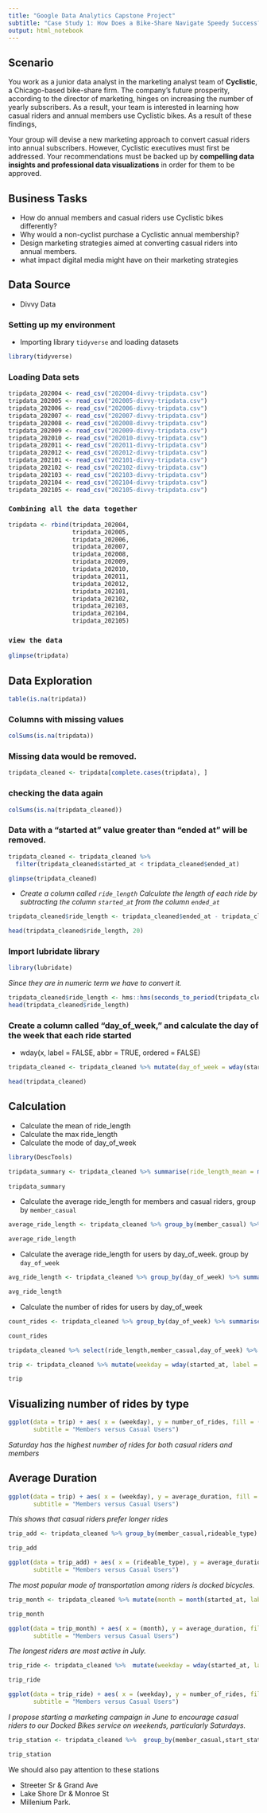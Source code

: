 ---
title: "Google Data Analytics Capstone Project"
subtitle: "Case Study 1: How Does a Bike-Share Navigate Speedy Success?"
output: html_notebook
---
## Scenario
You work as a junior data analyst in the marketing analyst team of **Cyclistic**, a Chicago-based bike-share firm. The company's future prosperity, according to the director of marketing, hinges on increasing the number of yearly subscribers. As a result, your team is interested in learning how casual riders and annual members use Cyclistic bikes. As a result of these findings,

Your group will devise a new marketing approach to convert casual riders into annual subscribers. However, Cyclistic executives must first be addressed. Your recommendations must be backed up by **compelling data insights and professional data visualizations** in order for them to be approved.



## Business Tasks
- How do annual members and casual riders use Cyclistic bikes differently?
- Why would a non-cyclist purchase a Cyclistic annual membership?
- Design marketing strategies aimed at converting casual riders into annual members.
- what impact digital media might have on their marketing strategies


## Data Source
- Divvy Data

### Setting up my environment
- Importing library `tidyverse` and loading datasets
```{r}
library(tidyverse)

```

### Loading Data sets
```{r}
tripdata_202004 <- read_csv("202004-divvy-tripdata.csv")
tripdata_202005 <- read_csv("202005-divvy-tripdata.csv")
tripdata_202006 <- read_csv("202006-divvy-tripdata.csv")
tripdata_202007 <- read_csv("202007-divvy-tripdata.csv")
tripdata_202008 <- read_csv("202008-divvy-tripdata.csv")
tripdata_202009 <- read_csv("202009-divvy-tripdata.csv")
tripdata_202010 <- read_csv("202010-divvy-tripdata.csv")
tripdata_202011 <- read_csv("202011-divvy-tripdata.csv")
tripdata_202012 <- read_csv("202012-divvy-tripdata.csv")
tripdata_202101 <- read_csv("202101-divvy-tripdata.csv")
tripdata_202102 <- read_csv("202102-divvy-tripdata.csv")
tripdata_202103 <- read_csv("202103-divvy-tripdata.csv")
tripdata_202104 <- read_csv("202104-divvy-tripdata.csv")
tripdata_202105 <- read_csv("202105-divvy-tripdata.csv")
```
### `Combining all the data together`

```{r}
tripdata <- rbind(tripdata_202004,
                  tripdata_202005,
                  tripdata_202006,
                  tripdata_202007,
                  tripdata_202008,
                  tripdata_202009,
                  tripdata_202010,
                  tripdata_202011,
                  tripdata_202012,
                  tripdata_202101,
                  tripdata_202102,
                  tripdata_202103,
                  tripdata_202104,
                  tripdata_202105)

```

### `view the data`
```{r}
glimpse(tripdata)

```
## Data Exploration

```{r}
table(is.na(tripdata))
```
### Columns with missing values
```{r}
colSums(is.na(tripdata))
```

### Missing data would be removed.

```{r}
tripdata_cleaned <- tripdata[complete.cases(tripdata), ]
```

### checking the data again
```{r}
colSums(is.na(tripdata_cleaned))
```

### Data with a "started at" value greater than "ended at" will be removed.
```{r}
tripdata_cleaned <- tripdata_cleaned %>% 
  filter(tripdata_cleaned$started_at < tripdata_cleaned$ended_at)
```


```{r}
glimpse(tripdata_cleaned)
```

- *Create a column called `ride_length` Calculate the length of each ride by subtracting the column `started_at` from the column `ended_at`* 
```{r}
tripdata_cleaned$ride_length <- tripdata_cleaned$ended_at - tripdata_cleaned$started_at

head(tripdata_cleaned$ride_length, 20)

```
### Import lubridate library

```{r}
library(lubridate)
```


*Since they are in numeric term we have to convert it.*
```{r}
tripdata_cleaned$ride_length <- hms::hms(seconds_to_period(tripdata_cleaned$ride_length))
head(tripdata_cleaned$ride_length)

```

### Create a column called “day_of_week,” and calculate the day of the week that each ride started
- wday(x, label = FALSE, abbr = TRUE, ordered = FALSE)



```{r}
tripdata_cleaned <- tripdata_cleaned %>% mutate(day_of_week = wday(started_at, label = F))
```


```{r}
head(tripdata_cleaned)
```

## Calculation
- Calculate the mean of ride_length
- Calculate the max ride_length
- Calculate the mode of day_of_week
```{r}
library(DescTools)
```


```{r}
tripdata_summary <- tripdata_cleaned %>% summarise(ride_length_mean = mean(ride_length), ride_length_max = max(ride_length), mode_day_of_week = Mode(day_of_week))
  
tripdata_summary
```
- Calculate the average ride_length for members and casual riders, group by `member_casual`
```{r}
average_ride_length <- tripdata_cleaned %>% group_by(member_casual) %>% summarise(average_ride_length = mean(ride_length))

average_ride_length
```

- Calculate the average ride_length for users by day_of_week. group by `day_of_week`

```{r}
avg_ride_length <- tripdata_cleaned %>% group_by(day_of_week) %>% summarise(avg_ride_length = mean(ride_length))

avg_ride_length
```
- Calculate the number of rides for users by day_of_week 

```{r}
count_rides <- tripdata_cleaned %>% group_by(day_of_week) %>% summarise(number_rides = n())

count_rides
```

```{r}
tripdata_cleaned %>% select(ride_length,member_casual,day_of_week) %>% group_by(day_of_week,member_casual) %>% summarise(mean = mean(ride_length))
```



```{r}
trip <- tripdata_cleaned %>% mutate(weekday = wday(started_at, label = T)) %>% group_by(member_casual, weekday) %>% summarise(number_of_rides = n(), average_duration = mean(ride_length)) %>% arrange(member_casual,weekday)

trip
```
## Visualizing number of rides by type

```{r}
ggplot(data = trip) + aes( x = (weekday), y = number_of_rides, fill = (member_casual))+geom_bar(stat='identity', position = position_dodge(width = 1))+ scale_y_continuous(labels = scales::comma) %>%  labs(title = "Number of Rides by Days and Rider Type",
       subtitle = "Members versus Casual Users") 
```

*Saturday has the highest number of rides for both casual riders and members*

## Average Duration


```{r}
ggplot(data = trip) + aes( x = (weekday), y = average_duration, fill = (member_casual))+geom_bar(stat='identity', position = position_dodge(width = 1))+ scale_y_continuous(labels = scales::comma) %>%  labs(title = "Average Ride Duration by Day and Rider Type",
       subtitle = "Members versus Casual Users") 

```
*This shows that casual riders prefer longer rides*

```{r}
trip_add <- tripdata_cleaned %>% group_by(member_casual,rideable_type) %>% summarise(number_of_rides = n(), average_duration = mean(ride_length)) %>% arrange(member_casual,rideable_type)

trip_add
```



```{r}
ggplot(data = trip_add) + aes( x = (rideable_type), y = average_duration, fill = (member_casual))+geom_bar(stat='identity', position = position_dodge(width = 1))+ scale_y_continuous(labels = scales::comma) %>%  labs(title = "Average Ride Duration by  Rideable_type",
       subtitle = "Members versus Casual Users") 
```

*The most popular mode of transportation among riders is docked bicycles.*


```{r}
trip_month <- tripdata_cleaned %>% mutate(month = month(started_at, label = T)) %>% group_by(member_casual, month) %>% summarise(number_of_rides = n(), average_duration = mean(ride_length)) %>% arrange(member_casual,month)

trip_month

```


```{r}
ggplot(data = trip_month) + aes( x = (month), y = average_duration, fill = (member_casual))+geom_bar(stat='identity')+ scale_y_continuous(labels = scales::comma) %>%  labs(title = "Average Ride Duration by  Month",
       subtitle = "Members versus Casual Users") 
```
*The longest riders are most active in July.*


```{r}

trip_ride <- tripdata_cleaned %>%  mutate(weekday = wday(started_at, label = T)) %>% group_by(member_casual, weekday) %>% summarise(number_of_rides = n()) %>% arrange(member_casual, weekday)

trip_ride

```


```{r}
ggplot(data = trip_ride) + aes( x = (weekday), y = number_of_rides, fill = (member_casual))+geom_bar(stat='identity')+ scale_y_continuous(labels = scales::comma) %>%  labs(title = "Number of Rides by Days",
       subtitle = "Members versus Casual Users") 
```
*I propose starting a marketing campaign in June to encourage casual riders to our Docked Bikes service on weekends, particularly Saturdays.*



```{r}
trip_station <- tripdata_cleaned %>%  group_by(member_casual,start_station_name ) %>% summarise(number_of_rides = n(), average_duration = mean(ride_length)) %>% arrange(member_casual,start_station_name) %>%  arrange(desc(number_of_rides,average_duration))

trip_station

```

We should also pay attention to these stations

- Streeter Sr & Grand Ave
- Lake Shore Dr & Monroe St  
- Millenium Park.
